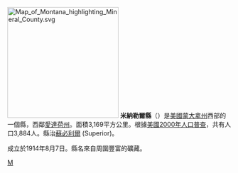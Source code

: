 {{Otheruses|米納勒爾縣|subject=美國蒙大拿州的一個縣|other=同名的縣}}
[[File:Map_of_Montana_highlighting_Mineral_County.svg|250px]]
'''米納勒爾縣'''（{{lang-en|Mineral County}}）是[[美國|美國]][[蒙大拿州|蒙大拿州]]西部的一個縣，西鄰[[愛達荷州|愛達荷州]]。面積3,169平方公里。根據[[美國2000年人口普查|美國2000年人口普查]]，共有人口3,884人。縣治[[蘇必利爾_(蒙大拿州)|蘇必利爾]] (Superior)。

成立於1914年8月7日。縣名來自周圍豐富的礦藏。
[[Category:蒙大拿州行政區劃|M]]